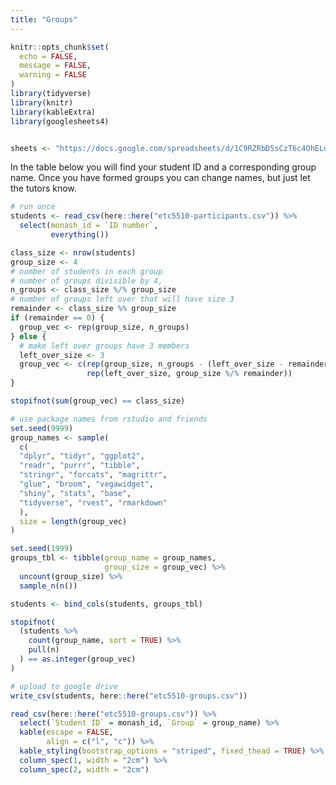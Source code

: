 ```yaml
---
title: "Groups"
---
```


```r
knitr::opts_chunk$set(
  echo = FALSE,
  message = FALSE,
  warning = FALSE
)
library(tidyverse)
library(knitr)
library(kableExtra)
library(googlesheets4)


sheets <- "https://docs.google.com/spreadsheets/d/1C9RZRbD5sCzT6c4OhELdyTaBPCgtKQzX66CuFzUvUxg/edit?usp=sharing"
```

In the table below you will find your student ID and a corresponding
group name. Once you have formed groups you can change names, but just
let the tutors know. 

```r
# run once
students <- read_csv(here::here("etc5510-participants.csv")) %>% 
  select(monash_id = `ID number`, 
         everything())

class_size <- nrow(students)
group_size <- 4
# number of students in each group
# number of groups divisible by 4,
n_groups <- class_size %/% group_size
# number of groups left over that will have size 3
remainder <- class_size %% group_size
if (remainder == 0) {
  group_vec <- rep(group_size, n_groups) 
} else {
  # make left over groups have 3 members
  left_over_size <- 3
  group_vec <- c(rep(group_size, n_groups - (left_over_size - remainder)),
                 rep(left_over_size, group_size %/% remainder))
}

stopifnot(sum(group_vec) == class_size)

# use package names from rstudio and friends
set.seed(9999)
group_names <- sample(
  c(
  "dplyr", "tidyr", "ggplot2", 
  "readr", "purrr", "tibble",
  "stringr", "forcats", "magrittr",
  "glue", "broom", "vegawidget",
  "shiny", "stats", "base",
  "tidyverse", "rvest", "rmarkdown"
  ), 
  size = length(group_vec)
)

set.seed(1999)
groups_tbl <- tibble(group_name = group_names,
                     group_size = group_vec) %>% 
  uncount(group_size) %>% 
  sample_n(n())

students <- bind_cols(students, groups_tbl)

stopifnot(
  (students %>% 
    count(group_name, sort = TRUE) %>% 
    pull(n)
  ) == as.integer(group_vec)
)

# upload to google drive
write_csv(students, here::here("etc5510-groups.csv"))
```

```r
read_csv(here::here("etc5510-groups.csv")) %>% 
  select(`Student ID` = monash_id, `Group` = group_name) %>% 
  kable(escape = FALSE, 
        align = c("l", "c")) %>% 
  kable_styling(bootstrap_options = "striped", fixed_thead = TRUE) %>% 
  column_spec(1, width = "2cm") %>% 
  column_spec(2, width = "2cm")
```